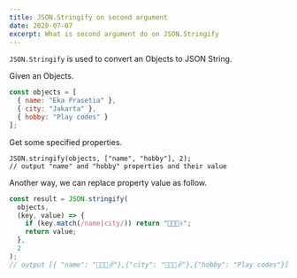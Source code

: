 ```yaml
---
title: JSON.Stringify on second argument
date: 2020-07-07
excerpt: What is second argument do on JSON.Stringify
---
```


`JSON.Stringify` is used to convert an Objects to JSON String.

Given an Objects.
```js 
const objects = [
  { name: "Eka Prasetia" },
  { city: "Jakarta" },
  { hobby: "Play codes" }
];
```

Get some specified properties.

```JS
JSON.stringify(objects, ["name", "hobby"], 2);
// output "name" and "hobby" properties and their value
```

Another way, we can replace property value as follow.

```js 
const result = JSON.stringify(
  objects,
  (key, value) => {
    if (key.match(/name|city/)) return "👨‍👩‍👧✌";
    return value;
  },
  2
);
// output [{ "name": "👨‍👩‍👧✌"},{"city": "👨‍👩‍👧✌"},{"hobby": "Play codes"}]
```